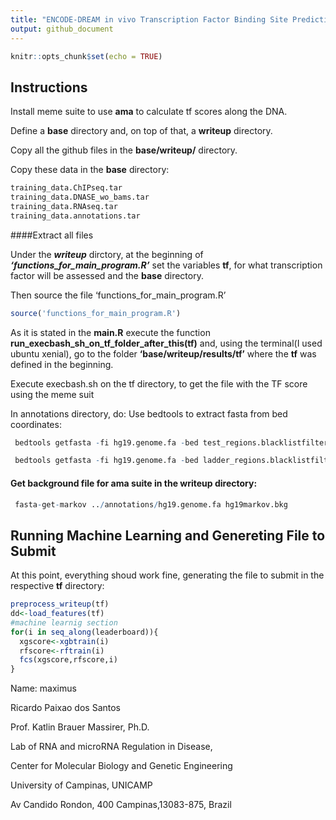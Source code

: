 ```yaml
---
title: "ENCODE-DREAM in vivo Transcription Factor Binding Site Prediction Challenge"
output: github_document
---
```


```r
knitr::opts_chunk$set(echo = TRUE)
```

## Instructions
Install meme suite to use **ama** to calculate tf scores along the DNA.

Define a **base** directory and, on top of that, a **writeup** directory.

Copy all the github files in the **base/writeup/** directory.

Copy these data in the **base** directory:

```r
training_data.ChIPseq.tar
training_data.DNASE_wo_bams.tar
training_data.RNAseq.tar
training_data.annotations.tar
```

####Extract all files

Under the ***writeup*** dirctory, at the beginning of ***'functions_for_main_program.R'***
set the variables **tf**, for what transcription factor will be assessed and the **base** 
directory.

Then source the file 'functions_for_main_program.R'
```r
source('functions_for_main_program.R')
```
As it is stated in the **main.R** execute the function
**run_execbash_sh_on_tf_folder_after_this(tf)**
and, using the terminal(I used ubuntu xenial), go to the folder
**'base/writeup/results/tf'** where the **tf** was defined in the beginning.

Execute execbash.sh on the tf directory, to get the file
with the TF score using the meme suit


In annotations directory, do:
Use bedtools to extract fasta from bed coordinates:
```r
 bedtools getfasta -fi hg19.genome.fa -bed test_regions.blacklistfiltered.bed -fo test_regions.blacklistfiltered.fa
  ```
```r
 bedtools getfasta -fi hg19.genome.fa -bed ladder_regions.blacklistfiltered.bed -fo ladder_regions.blacklistfiltered.fa
```
#### Get background file for ama suite in the writeup directory:
```r

 fasta-get-markov ../annotations/hg19.genome.fa hg19markov.bkg
```

## Running Machine Learning and Genereting File to Submit
At this point, everything shoud work fine, generating the file to submit in the 
respective **tf** directory:
```r
preprocess_writeup(tf)
dd<-load_features(tf)
#machine learnig section
for(i in seq_along(leaderboard)){
  xgscore<-xgbtrain(i)
  rfscore<-rftrain(i)
  fcs(xgscore,rfscore,i)
}
```
Name: maximus

Ricardo Paixao dos Santos

Prof. Katlin Brauer Massirer, Ph.D.

Lab of RNA and microRNA Regulation in Disease,

Center for Molecular Biology and Genetic Engineering

University of Campinas, UNICAMP

Av Candido Rondon, 400 Campinas,13083-875, Brazil
